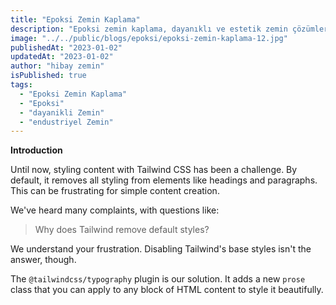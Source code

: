 ```yaml
---
title: "Epoksi Zemin Kaplama"
description: "Epoksi zemin kaplama, dayanıklı ve estetik zemin çözümleri sunarak, endüstriyel ve ticari alanlarda uzun ömürlü kullanım sağlar."
image: "../../public/blogs/epoksi/epoksi-zemin-kaplama-12.jpg"
publishedAt: "2023-01-02"
updatedAt: "2023-01-02"
author: "hibay zemin"
isPublished: true
tags:
  - "Epoksi Zemin Kaplama"
  - "Epoksi"
  - "dayanikli Zemin"
  - "endustriyel Zemin"
---
```


**Introduction**

Until now, styling content with Tailwind CSS has been a challenge. By default, it removes all styling from elements like headings and paragraphs. This can be frustrating for simple content creation.

We've heard many complaints, with questions like:

> Why does Tailwind remove default styles?

We understand your frustration. Disabling Tailwind's base styles isn't the answer, though.

The `@tailwindcss/typography` plugin is our solution. It adds a new `prose` class that you can apply to any block of HTML content to style it beautifully.

